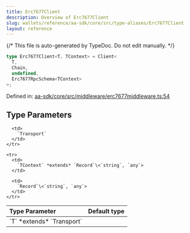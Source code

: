 ```yaml
---
title: Erc7677Client
description: Overview of Erc7677Client
slug: wallets/reference/aa-sdk/core/src/type-aliases/Erc7677Client
layout: reference
---
```


{/* This file is auto-generated by TypeDoc. Do not edit manually. */}

```ts
type Erc7677Client<T, TContext> = Client<
  T,
  Chain,
  undefined,
  Erc7677RpcSchema<TContext>
>;
```

Defined in: [aa-sdk/core/src/middleware/erc7677middleware.ts:54](https://github.com/alchemyplatform/aa-sdk/blob/9f926c402d1661309abbf8eae8431e52e8c5e53f/aa-sdk/core/src/middleware/erc7677middleware.ts#L54)

## Type Parameters

<table>
  <thead>
    <tr>
      <th align="left">Type Parameter</th>
      <th align="left">Default type</th>
    </tr>
  </thead>

  <tbody>
    <tr>
      <td>
        `T` *extends* `Transport`
      </td>

      <td>
        `Transport`
      </td>
    </tr>

    <tr>
      <td>
        `TContext` *extends* `Record`\<`string`, `any`>
      </td>

      <td>
        `Record`\<`string`, `any`>
      </td>
    </tr>

  </tbody>
</table>
